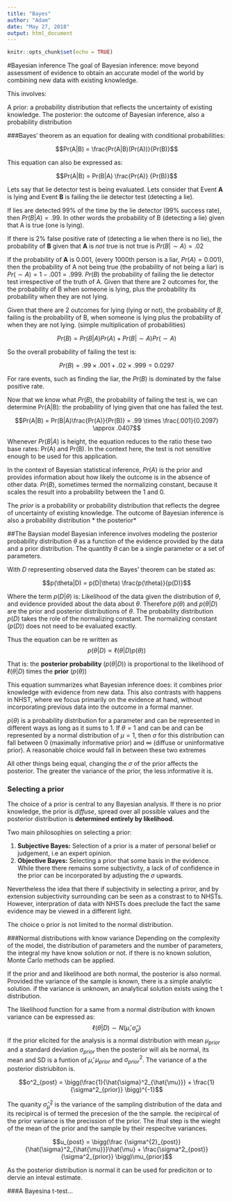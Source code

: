 ```yaml
---
title: "Bayes"
author: "Adam"
date: "May 27, 2018"
output: html_document
---
```


```r
knitr::opts_chunk$set(echo = TRUE)
```


#Bayesian inference
The goal of Bayesian inference: move beyond assessment of evidence to obtain an accurate model of the world by combining new data with existing knowledge.

This involves:

A prior: a probability distribution that reflects the uncertainty of existing knowledge. 
The posterior: the outcome of Bayesian inference, also a probability distribution




###Bayes' theorem as an equation for dealing with conditional probabilities:

$$Pr(A|B) = \frac{Pr(A|B)(Pr(A))}{Pr(B)}$$


This equation can also be expressed as:

$$Pr(A|B) = Pr(B|A) \frac{Pr(A)} {Pr(B)}$$


Lets say that lie detector test is being evaluated. Lets consider that Event **A** is lying and Event **B** is failing the lie detector test (detecting a lie).

If lies are detected 99% of the time by the lie detector (99% success rate), then $Pr(B|A) = .99$. In other words the probability of B (detecting a lie) given that A is true (one is lying). 

If there is 2% false positive rate of (detecting a lie when there is no lie), the probability of **B** given that **A** is *not* true is not true is $Pr(B|\sim A) = .02$

If the probability of **A** is 0.001, (every 1000th person is a liar,  $Pr(A) = 0.001$), then the probability of A not being true (the probability  of not  being a liar) is $Pr(\sim A) =  1-.001 = .999$. $Pr(B)$ the probability of failing the lie detector test irrespective of the truth of A. Given that there are 2 outcomes for, the the probability of B when someone is lying, plus the probability its probability when they are not lying.


Given that there are 2 outcomes for lying (lying or not), the probability of  *B*, failing is the probability of B, when someone is lying plus the probability of when they are not lying. (simple multiplication of probabilities) 

$$Pr(B) = Pr(B|A)Pr(A) +Pr(B|\sim A)Pr(\sim A)$$

So the overall probability of failing the test is:

$$Pr(B) = .99 \times .001 + .02 \times .999  = 0.0297$$


For rare events, such as finding the liar, the $Pr(B)$ is dominated by the false positive rate.

Now that we know what $Pr(B)$, the probability of failing the test is, we can determine Pr(A|B): the probability of lying given that one has failed the test.

$$Pr(A|B) = Pr(B|A)\frac{Pr(A)}{Pr(B)} =  .99 \times \frac{.001}{0.2097} \approx .0407$$

Whenever $Pr(B|A)$ is height, the equation reduces to the ratio  these two base rates: Pr(A) and Pr(B). In the context here, the test is not sensitive enough to be used for this application. 

In the context of Bayesian statistical inference, $Pr(A)$ is the prior  and provides information about how likely the outcome is in the absence of other data. $Pr(B)$, sometimes termed the normalizing constant, because it scales the result into a probability between the 1 and 0. 


The *prior* is a probability or probability distribution that reflects the degree of uncertainty of existing knowledge. The outcome of Bayesian inference is also a probability distribution * the posterior*




##The Baysian model
Bayesian inference involves modeling the posterior probability distribution $\theta$ as a function of the evidence provided by the data and a prior distribution.  The quantity $\theta$ can be a single parameter or a set of parameters. 


With $D$ representing observed data the Bayes' theorem  can be stated as:

$$p(\theta|D) = p(D|\theta) \frac{p(\theta)}{p(D)}$$


Where the term $p(D|\theta)$ is: Likelihood of the data given the distribution of $\theta$, and evidence provided about the data about $\theta$. Therefore $p(\theta)$ and $p(\theta|D)$ are the prior and posterior distributions of $\theta$. The probability distribution $p(D)$ takes the role of the normalizing constant. The normalizing constant ($p(D)$) does not need to be evaluated exactly.


Thus the equation can be re written as
$$p(\theta|D) \propto \ell(\theta | D) p(\theta)) $$


That is: the **posterior probability** ($p(\theta | D)$) is proportional  to the likelihood of $\ell(\theta|D)$ times the **prior** ($p(\theta)$)
 
This equation summarizes what Bayesian inference does: it combines prior knowledge with evidence from new data. This also contrasts with happens in NHST, where we focus primarily on the evidence at hand, without incorporating previous data into the outcome in a formal manner.


$p(\theta)$ is a probability distribution for a parameter and can be represented in different ways as long as it sums to 1. If  $\theta =  1$ and  can be and can be represented by a normal distribution of $\mu = 1$, then  $\sigma$ for this distribution can fall between $0$ (maximally informative prior) and $\infty$ (diffuse or uninformative prior). A reasonable choice would fall in between these two extremes


All other things being equal, changing the $\sigma$ of the prior affects the posterior. The greater the variance of the prior, the less informative it is.


### Selecting a prior
The choice of a prior is central to any Bayesian analysis. If there is no prior knowledge, the prior is *diffuse*,  spread over all possible values and the posterior distribution is **determined entirely by likelihood**. 

Two main philosophies on selecting a prior:

1. **Subjective Bayes:** Selection of a prior is a mater of personal belief or judgement, i.e an expert opinion. 
2. **Objective Bayes:** Selecting a prior that some basis in the evidence. While there there remains some subjectivity, a lack of of confidence  in the prior can be incorporated by adjusting the $\sigma$ upwards. 

Nevertheless the idea that there if subjectivity in selecting a priror, and by extension subjectivity surrounding can be seen as a constrast to to NHSTs. However, interpration of data with NHSTs does preclude the fact the same evidence may be viewed in a different light. 

The choice o prior is not limited to the normal distribution. 

###Normal distributions with know variance
Depending on the complexity of the model, the distribution of parameters and the number of parameters, the integral my have know solution or not. if there is no known solution, Monte Carlo methods can be applied. 

If the prior and and likelihood are both normal, the posterior is also normal. Provided the variance of the sample is known, there is a simple analytic solution. if the variance is unknown, an analytical solution exists using the t distribution. 

The likelihood function for a same from a normal distribution with known variance can be expressed as:
$$\ell (\theta|D) \sim N( \hat{\mu}, \hat{\sigma}_\hat{\mu} )$$
If the prior elicited for the analysis is a normal distribution with mean $\mu_{prior}$ and a standard deviation $\sigma_{prior}$ then the posterior will als be normal, its mean and SD is a funtion of $\hat{\mu}$, $\mu_{prior}$ and $\sigma^2_{prior}$. The variance of a the posterior distriubiton is. 

$$o^2_{post} = \bigg(\frac{1}{\hat{\sigma}^2_{\hat{\mu}}} + \frac{1}{\sigma^2_{prior}} \bigg)^{-1}$$

The quanity $\hat{\sigma}^2_{\hat{\mu}}$ is the variance of the sampling distribution of the data and its recipircal is of termed the precesion of the the sample. the recipircal of the prior variance is the precission of the prior. The ifnal step is the wieght of the mean of the prior and the sample by their respecitve variances. 

$$u_{post} = \bigg(\frac {\sigma^{2}_{post}}{\hat{\sigma}^2_{\hat{\mu}}}\hat{\mu} + \frac{\sigma^2_{post}}{\sigma^2_{prior}} \bigg)\mu_{prior}$$


As the posterior distribution is normal it can be used for prediciton or to dervie an inteval estimate.  


###A Bayesina t-test...




